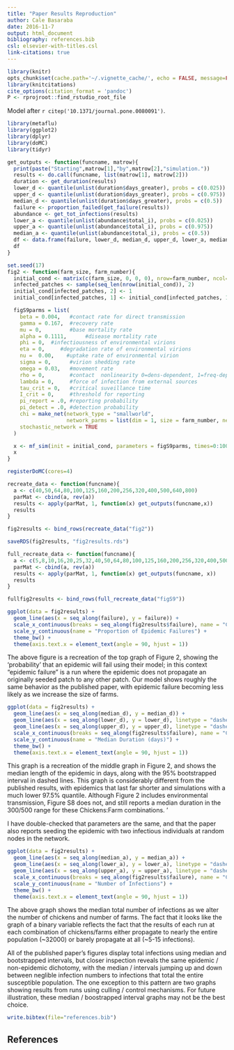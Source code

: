 ```yaml
---
title: "Paper Results Reproduction"
author: Cale Basaraba
date: 2016-11-7
output: html_document
bibliography: references.bib
csl: elsevier-with-titles.csl
link-citations: true
---
```


```r
library(knitr)
opts_chunk$set(cache.path='~/.vignette_cache/', echo = FALSE, message=FALSE, warning = FALSE, autodep=TRUE, cache = TRUE)
library(knitcitations)
cite_options(citation_format = 'pandoc')
P <- rprojroot::find_rstudio_root_file
```

Model after `r citep('10.1371/journal.pone.0080091')`.

```r
library(metaflu)
library(ggplot2)
library(dplyr)
library(doMC)
library(tidyr)
```

```r
get_outputs <- function(funcname, matrow){
  print(paste("Starting",matrow[1],"by",matrow[2],"simulation."))
  results <- do.call(funcname, list(matrow[1], matrow[2]))
  duration <- get_duration(results)
  lower_d <- quantile(unlist(duration$days_greater), probs = c(0.025))
  upper_d <- quantile(unlist(duration$days_greater), probs = c(0.975))
  median_d <- quantile(unlist(duration$days_greater), probs = c(0.5))
  failure <- proportion_failed(get_failure(results))
  abundance <- get_tot_infections(results)
  lower_a <- quantile(unlist(abundance$total_i), probs = c(0.025))
  upper_a <- quantile(unlist(abundance$total_i), probs = c(0.975))
  median_a <- quantile(unlist(abundance$total_i), probs = c(0.5))
  df <- data.frame(failure, lower_d, median_d, upper_d, lower_a, median_a, upper_a)
  df
}

```



```r
set.seed(17)
fig2 <- function(farm_size, farm_number){
  initial_cond <- matrix(c(farm_size, 0, 0, 0), nrow=farm_number, ncol=4, byrow=TRUE)
  infected_patches <- sample(seq_len(nrow(initial_cond)), 2)
  initial_cond[infected_patches, 2] <- 1
  initial_cond[infected_patches, 1] <- initial_cond[infected_patches, 1] - 1

  figS9parms = list(
    beta = 0.004,   #contact rate for direct transmission
    gamma = 0.167,  #recovery rate
    mu = 0,         #base mortality rate
    alpha = 0.1111,      #disease mortality rate
    phi = 0,  #infectiousness of environmental virions
    eta = 0,     #degradation rate of environmental virions
    nu =  0.00,    #uptake rate of environmental virion
    sigma = 0,      #virion shedding rate
    omega = 0.03,   #movement rate
    rho = 0,        #contact  nonlinearity 0=dens-dependent, 1=freq-dependent
    lambda = 0,     #force of infection from external sources
    tau_crit = 0,   #critical suveillance time
    I_crit = 0,     #threshold for reporting
    pi_report = .0, #reporting probability
    pi_detect = .0, #detection probability
    chi = make_net(network_type = "smallworld",
                   network_parms = list(dim = 1, size = farm_number, nei = 2.33, p = 0.0596, multiple = FALSE, loops = FALSE)),
    stochastic_network = TRUE
  )

  x <- mf_sim(init = initial_cond, parameters = figS9parms, times=0:1000, n_sims = 100)
  x
}

registerDoMC(cores=4)

recreate_data <- function(funcname){
  a <- c(40,50,64,80,100,125,160,200,256,320,400,500,640,800)
  parMat <- cbind(a, rev(a))
  results <- apply(parMat, 1, function(x) get_outputs(funcname,x))
  results
}

fig2results <- bind_rows(recreate_data("fig2"))

saveRDS(fig2results, "fig2results.rds")

full_recreate_data <- function(funcname){
  a <- c(5,8,10,16,20,25,32,40,50,64,80,100,125,160,200,256,320,400,500,640,800,1000,1280,1600,2000,3200,4000,6400)
  parMat <- cbind(a, rev(a))
  results <- apply(parMat, 1, function(x) get_outputs(funcname, x))
  results
}

fullfig2results <- bind_rows(full_recreate_data("figS9"))


```



```r
ggplot(data = fig2results) +
  geom_line(aes(x = seq_along(failure), y = failure)) +
  scale_x_continuous(breaks = seq_along(fig2results$failure), name = "Chickens:Farm", labels = c("40:800", "50:640", "64:500", "80:400","100:320", "125:256", "160:200","200:160","256:125","320:100","400:80", "500:64", "640:50", "800:40")) +
  scale_y_continuous(name = "Proportion of Epidemic Failures") +
  theme_bw() +
  theme(axis.text.x = element_text(angle = 90, hjust = 1))
```
  The above figure is a recreation of the top graph of Figure 2, showing the 'probability' that an epidemic will fail using their model; in this context "epidemic failure" is a run where the epidemic does not propagate an originally seeded patch to any other patch. Our model shows roughly the same behavior as the published paper, with epidemic failure becoming less likely as we increase the size of farms. 
  
```r

ggplot(data = fig2results) +
  geom_line(aes(x = seq_along(median_d), y = median_d)) +
  geom_line(aes(x = seq_along(lower_d), y = lower_d), linetype = "dashed") +
  geom_line(aes(x = seq_along(upper_d), y = upper_d), linetype = "dashed") + 
  scale_x_continuous(breaks = seq_along(fig2results$failure), name = "Chickens:Farm", labels = c("40:800", "50:640", "64:500", "80:400","100:320", "125:256", "160:200","200:160","256:125","320:100","400:80", "500:64", "640:50", "800:40")) +
  scale_y_continuous(name = "Median Duration (days)") +
  theme_bw() +
  theme(axis.text.x = element_text(angle = 90, hjust = 1))


```

This graph is a recreation of the middle graph in Figure 2, and shows the median length of the epidemic in days, along with the 95% bootstrapped interval in dashed lines. This graph is considerably different from the published results, with epidemics that last far shorter and simulations with a much lower 97.5% quantile. Although Figure 2 includes environmental transmission, Figure S8 does not, and still reports a median duration in the 300/500 range for these Chickens:Farm combinations. '

I have double-checked that parameters are the same, and that the paper also reports seeding the epidemic with two infectious individuals at random nodes in the network. 


```r

ggplot(data = fig2results) +
  geom_line(aes(x = seq_along(median_a), y = median_a)) +
  geom_line(aes(x = seq_along(lower_a), y = lower_a), linetype = "dashed") +
  geom_line(aes(x = seq_along(upper_a), y = upper_a), linetype = "dashed") + 
  scale_x_continuous(breaks = seq_along(fig2results$failure), name = "Chickens:Farm", labels = c("40:800", "50:640", "64:500", "80:400","100:320", "125:256", "160:200","200:160","256:125","320:100","400:80", "500:64", "640:50", "800:40")) +
  scale_y_continuous(name = "Number of Infections") +
  theme_bw() +
  theme(axis.text.x = element_text(angle = 90, hjust = 1))


```

The above graph shows the median total number of infections as we alter the number of chickens and number of farms. The fact that it looks like the graph of a binary variable reflects the fact that the results of each run at each combination of chickens/farms either propagate to nearly the entire population (~32000) or barely propagate at all (~5-15 infections).

All of the published paper's figures display total infections using median and bootstrapped intervals, but closer inspection reveals the same epidemic / non-epidemic dichotomy, with the median / intervals jumping up and down between neglible infection numbers to infections that total the entire susceptible population. The one exception to this pattern are two graphs showing results from runs using culling / control mechanisms. For future illustration, these median / boostrapped interval graphs may not be the best choice.



```r
write.bibtex(file="references.bib")
```

## References

<div id="refs"></div>
